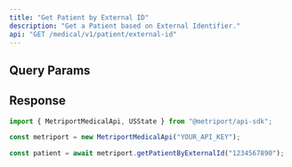 ```yaml
---
title: "Get Patient by External ID"
description: "Get a Patient based on External Identifier."
api: "GET /medical/v1/patient/external-id"
---
```


## Query Params

<Snippet file="patient-external-id.mdx" />

## Response

<Snippet file="patient-response.mdx" />

<ResponseExample>

```javascript Metriport SDK
import { MetriportMedicalApi, USState } from "@metriport/api-sdk";

const metriport = new MetriportMedicalApi("YOUR_API_KEY");

const patient = await metriport.getPatientByExternalId("1234567890");
```

</ResponseExample>

<Snippet file="patient-response-json.mdx" />
